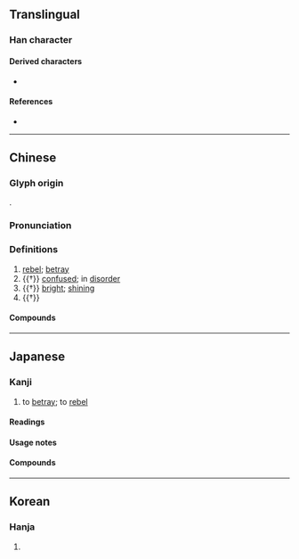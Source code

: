 {{character info}}
==Translingual==

===Han character===
{{Han char|rn=29|rad=又|as=07|sn=9|four=91547,92547|canj=FQHE|ids=⿰半反}}

====Derived characters====
* {{l|mul|[[𡞟]]}}

====References====
* {{Han ref|kx=0166.120|dkj=03166|dj=0378.060|hdz=10398.020|uh=53DB|ud=21467|bh=AB71|bd=43889}}

----

==Chinese==
{{zh-forms}}

===Glyph origin===
{{Han etym}}
{{Han compound|半|反|ls=psc|c1=p|c2=s}}.

===Pronunciation===
{{zh-pron
|m=pàn
|m-s=
|c=bun6
|c-t=
|g=
|h=pfs=phán
|j=
|mb=
|md=
|mn=qz,xm:phoān/tw,xm,zz:poān
|mn-t=buang6/buêng6
|mn-t_note=buang6 - Shantou; buêng6 - Chaozhou
|w=
|x=
|mc=y
|oc=y
|cat=v,a
}}

===Definitions===
{{zh-hanzi}}

# [[rebel]]; [[betray]]
# {{†}} [[confused]]; in [[disorder]]
# {{†}} [[bright]]; [[shining]]
# {{†}} {{zh-alt-form|判|to [[divide]]}}

====Compounds====
{{zh-der|叛渙|叛亂罪|悖叛|叛離|叛軍|叛亂|反叛|叛徒|叛逆|叛變|叛國|反叛型|招亡納叛|眾叛親離|招降納叛|逆叛|離叛|親離眾叛|離經叛道|背叛}}

----

==Japanese==

===Kanji===
{{ja-kanji|grade=uc|rs=又07}}

# to [[betray]]; to [[rebel]]

====Readings====
{{ja-readings
|goon=はん<はん, ばん<ばん
|kanon=はん<はん
|kanyoon=ほん<ほん
|kun=そむ-く
}}

====Usage notes====
{{ja-toyo-depre|反}}

====Compounds====
{{col2-u|ja
|{{ja-r|叛%意|はん%い}}
|{{ja-r|叛%換|はん%かん}}
|{{ja-r|叛%旗|はん%き}} ({{ja-r|反%旗|はん%き|rom=-}})
|{{ja-r|叛%逆|はん%ぎゃく}} ({{ja-r|反%逆|はん%ぎゃく|rom=-}})
|{{ja-r|叛%軍|はん%ぐん}}
|{{ja-r|叛%骨|はん%こつ}} ({{ja-r|反%骨|はん%こつ|rom=-}})
|{{ja-r|叛%心|はん%しん}} ({{ja-r|反%心|はん%しん|rom=-}})
|{{ja-r|叛%臣|はん%しん}} ({{ja-r|反%臣|はん%しん|rom=-}})
|{{ja-r|叛%賊|はん%ぞく}} ({{ja-r|反%賊|はん%ぞく|rom=-}})
|{{ja-r|叛%徒|はん%と}} ({{ja-r|反%徒|はん%と|rom=-}})
|{{ja-r|叛%服|はん%ぷく}}
|{{ja-r|叛%乱|はん%らん}} ({{ja-r|反%乱|はん%らん|rom=-}})
|{{ja-r|叛%逆|ほん%ぎゃく}}
|{{ja-r|叛%心|ほん%しん}}
|{{ja-r|背%叛|はい%はん}} ({{ja-r|背%反|はい%はん|rom=-}})
|{{ja-r|謀%叛|む%ほん}} ({{ja-r|謀%反|む%ほん|rom=-}})
|{{ja-r|離%叛|り%はん}}
}}

----

==Korean==

===Hanja===
{{ko-hanja|hangeul=반|rv=ban|mr=pan}}

# {{rfdef|ko|sort=又07}}